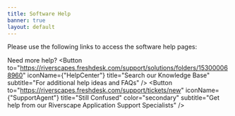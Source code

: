 ```yaml
---
title: Software Help
banner: true
layout: default
---
```


<Container maxWidth="xl">
Please use the following links to access the software help pages:

<Container maxWidth="xl">
    <Grid container spacing={4} sx={{mt: 3}} padding={0}>
      <StoryCard 
        title="Web Viewer"
        image={WebCardImage}
        description="Help on the Web Viewer inside the Data Exchange "
        to="/software-help/help-web" />
      <StoryCard 
        title="QViewer for QGIS"
        image={QCardImage}
        description="Help using QViewer in QGiS"
        to="/software-help/help-qgis"/>
      <StoryCard 
        title="ArcViewer for ArcGIS"
        image={ArcCardImage}
        description="Help using ArcViewer in ArcGIS."
        to="software-help/help-arc/" />
    </Grid>
</Container>
</Container>

Need more help?
<Button to="https://riverscapes.freshdesk.com/support/solutions/folders/153000068960" iconName={"HelpCenter"} title="Search our Knowledge Base"  subtitle="For additional help ideas and FAQs" /> 
<Button to="https://riverscapes.freshdesk.com/support/tickets/new" iconName={"SupportAgent"} title="Still Confused"  color="secondary" subtitle="Get help from our Riverscape Application Support Specialists" /> 
